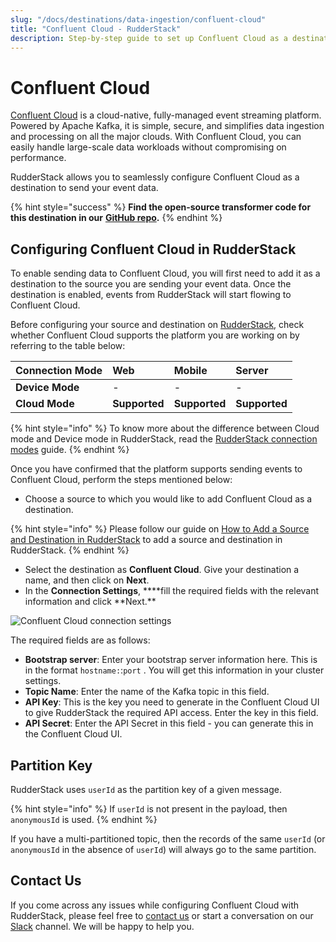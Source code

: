 ```yaml
---
slug: "/docs/destinations/data-ingestion/confluent-cloud"
title: "Confluent Cloud - RudderStack"
description: Step-by-step guide to set up Confluent Cloud as a destination in RudderStack
---
```


# Confluent Cloud

[Confluent Cloud](https://www.confluent.io/confluent-cloud/) is a cloud-native, fully-managed event streaming platform. Powered by Apache Kafka, it is simple, secure, and simplifies data ingestion and processing on all the major clouds. With Confluent Cloud, you can easily handle large-scale data workloads without compromising on performance.

RudderStack allows you to seamlessly configure Confluent Cloud as a destination to send your event data.

{% hint style="success" %}
**Find the open-source transformer code for this destination in our** [**GitHub repo**](https://github.com/rudderlabs/rudder-transformer/tree/master/v0/destinations/confluent_cloud)**.**
{% endhint %}

## Configuring Confluent Cloud in RudderStack

To enable sending data to Confluent Cloud, you will first need to add it as a destination to the source you are sending your event data. Once the destination is enabled, events from RudderStack will start flowing to Confluent Cloud.

Before configuring your source and destination on [RudderStack](https://app.rudderstack.com/), check whether Confluent Cloud supports the platform you are working on by referring to the table below:

| **Connection Mode** | **Web**       | **Mobile**    | **Server**    |
| :------------------ | :------------ | :------------ | :------------ |
| **Device Mode**     | -             | -             | -             |
| **Cloud Mode**      | **Supported** | **Supported** | **Supported** |

{% hint style="info" %}
To know more about the difference between Cloud mode and Device mode in RudderStack, read the [RudderStack connection modes](https://docs.rudderstack.com/get-started/rudderstack-connection-modes) guide.
{% endhint %}

Once you have confirmed that the platform supports sending events to Confluent Cloud, perform the steps mentioned below:

- Choose a source to which you would like to add Confluent Cloud as a destination.

{% hint style="info" %}
Please follow our guide on [How to Add a Source and Destination in RudderStack](https://docs.rudderstack.com/how-to-guides/adding-source-and-destination-rudderstack) to add a source and destination in RudderStack.
{% endhint %}

- Select the destination as **Confluent Cloud**. Give your destination a name, and then click on **Next**.
- In the **Connection Settings**, \***\*fill the required fields with the relevant information and click **Next.\*\*

![Confluent Cloud connection settings](../../.gitbook/assets/screenshot-2020-11-27-at-1.28.49-pm.png)

The required fields are as follows:

- **Bootstrap server**: Enter your bootstrap server information here. This is in the format `hostname:`:`port` . You will get this information in your cluster settings.
- **Topic Name**: Enter the name of the Kafka topic in this field.
- **API Key**: This is the key you need to generate in the Confluent Cloud UI to give RudderStack the required API access. Enter the key in this field.
- **API Secret**: Enter the API Secret in this field - you can generate this in the Confluent Cloud UI.

## Partition Key

RudderStack uses `userId` as the partition key of a given message.

{% hint style="info" %}
If `userId` is not present in the payload, then `anonymousId` is used.
{% endhint %}

If you have a multi-partitioned topic, then the records of the same `userId` \(or `anonymousId` in the absence of `userId`\) will always go to the same partition.

## Contact Us

If you come across any issues while configuring Confluent Cloud with RudderStack, please feel free to [contact us](mailto:%20docs@rudderstack.com) or start a conversation on our [Slack](https://resources.rudderstack.com/join-rudderstack-slack) channel. We will be happy to help you.
